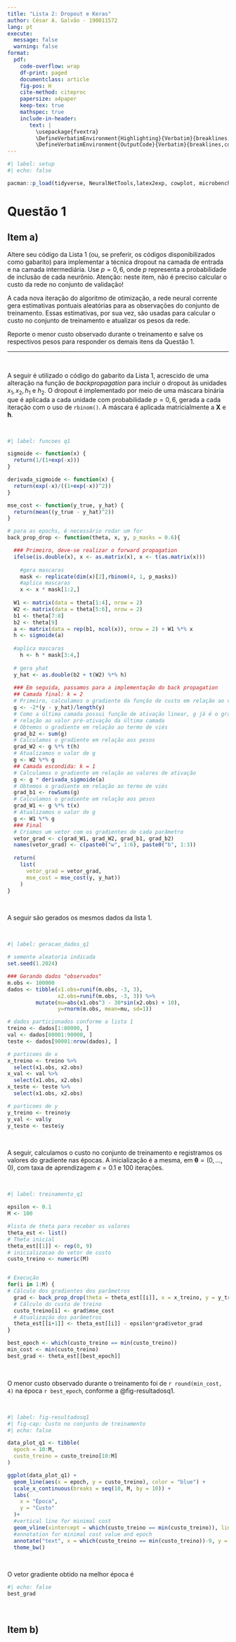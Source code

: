 ```yaml
---
title: "Lista 2: Dropout e Keras" 
author: César A. Galvão - 190011572
lang: pt
execute:
  message: false
  warning: false
format: 
  pdf:
    code-overflow: wrap
    df-print: paged
    documentclass: article
    fig-pos: H
    cite-method: citeproc
    papersize: a4paper
    keep-tex: true
    mathspec: true
    include-in-header: 
       text: |
         \usepackage{fvextra}
         \DefineVerbatimEnvironment{Highlighting}{Verbatim}{breaklines,commandchars=\\\{\}}
         \DefineVerbatimEnvironment{OutputCode}{Verbatim}{breaklines,commandchars=\\\{\}}
---
```


```r
#| label: setup
#| echo: false

pacman::p_load(tidyverse, NeuralNetTools,latex2exp, cowplot, microbenchmark, tidymodels)
```

# Questão 1

## Item a) 

Altere seu código da Lista 1 (ou, se preferir, os códigos disponibilizados como gabarito) para implementar a técnica dropout na camada de entrada e na camada intermediária. Use $p = 0,6$, onde $p$ representa a probabilidade de inclusão de cada neurônio. Atenção: neste item, não é preciso calcular o custo da rede no conjunto de validação! 

A cada nova iteração do algoritmo de otimização, a rede neural corrente gera estimativas pontuais aleatórias para as observações do conjunto de treinamento. Essas estimativas, por sua vez, são usadas para calcular o custo no conjunto de treinamento e atualizar os pesos da rede. 

Reporte o menor custo observado durante o treinamento e salve os respectivos pesos para responder os demais itens da Questão 1.

 ------------------------------------------------

\ 

A seguir é utilizado o código do gabarito da Lista 1, acrescido de uma alteração na função de *backpropagation* para incluir o dropout às unidades $x_1, x_2, h_1$ e $h_2$. O dropout é implementado por meio de uma máscara binária que é aplicada a cada unidade com probabilidade $p = 0,6$, gerada a cada iteração com o uso de `rbinom()`. A máscara é aplicada matricialmente a $\mathbf{X}$ e $\mathbf{h}$. 

\ 

```r
#| label: funcoes q1

sigmoide <- function(x) {
  return(1/(1+exp(-x)))
}

derivada_sigmoide <- function(x) {
  return(exp(-x)/((1+exp(-x))^2))
}

mse_cost <- function(y_true, y_hat) {
  return(mean((y_true - y_hat)^2))
}

# para as epochs, é necessário rodar um for
back_prop_drop <- function(theta, x, y, p_masks = 0.6){

  ### Primeiro, deve-se realizar o forward propagation
  ifelse(is.double(x), x <- as.matrix(x), x <- t(as.matrix(x)))
  
    #gera mascaras
    mask <- replicate(dim(x)[2],rbinom(4, 1, p_masks))
    #aplica mascaras
    x <- x * mask[1:2,]
  
  W1 <- matrix(data = theta[1:4], nrow = 2)
  W2 <- matrix(data = theta[5:6], nrow = 2)
  b1 <- theta[7:8]
  b2 <- theta[9]
  a <- matrix(data = rep(b1, ncol(x)), nrow = 2) + W1 %*% x
  h <- sigmoide(a)
    
  #aplica mascaras
    h <- h * mask[3:4,]
  
  # gera yhat
  y_hat <- as.double(b2 + t(W2) %*% h)
  
  ### Em seguida, passamos para a implementação do back propagation
  ## Camada final: k = 2
  # Primeiro, calculamos o gradiente da função de custo em relação ao valor previsto
  g <- -2*(y - y_hat)/length(y)
  # Como a última camada possui função de ativação linear, g já é o gradiente em
  # relação ao valor pré-ativação da última camada
  # Obtemos o gradiente em relação ao termo de viés
  grad_b2 <- sum(g)
  # Calculamos o gradiente em relação aos pesos
  grad_W2 <- g %*% t(h)
  # Atualizamos o valor de g
  g <- W2 %*% g
  ## Camada escondida: k = 1
  # Calculamos o gradiente em relação ao valores de ativação
  g <- g * derivada_sigmoide(a)
  # Obtemos o gradiente em relação ao termo de viés
  grad_b1 <- rowSums(g)
  # Calculamos o gradiente em relação aos pesos
  grad_W1 <- g %*% t(x)
  # Atualizamos o valor de g
  g <- W1 %*% g
  ### Final
  # Criamos um vetor com os gradientes de cada parâmetro
  vetor_grad <- c(grad_W1, grad_W2, grad_b1, grad_b2)
  names(vetor_grad) <- c(paste0("w", 1:6), paste0("b", 1:3))
  
  return(
    list(
      vetor_grad = vetor_grad,
      mse_cost = mse_cost(y, y_hat))
    )
}

```

\ 

A seguir são gerados os mesmos dados da lista 1.

\ 
```r
#| label: geracao_dados_q1

# semente aleatoria indicada
set.seed(1.2024)

### Gerando dados "observados"
m.obs <- 100000
dados <- tibble(x1.obs=runif(m.obs, -3, 3),
                x2.obs=runif(m.obs, -3, 3)) %>%
         mutate(mu=abs(x1.obs^3 - 30*sin(x2.obs) + 10), 
                y=rnorm(m.obs, mean=mu, sd=1))

# dados particionados conforme a lista 1
treino <- dados[1:80000, ]
val <- dados[80001:90000, ]
teste <- dados[90001:nrow(dados), ]

# particoes de x
x_treino <- treino %>%
  select(x1.obs, x2.obs)
x_val <- val %>%
  select(x1.obs, x2.obs)
x_teste <- teste %>%
  select(x1.obs, x2.obs)

# particoes de y
y_treino <- treino$y
y_val <- val$y
y_teste <- teste$y
```

\ 

A seguir, calculamos o custo no conjunto de treinamento e registramos os valores do gradiente nas épocas. A inicialização é a mesma, em $\boldsymbol{\theta} = (0, \dots, 0)$, com taxa de aprendizagem $\epsilon = 0.1$ e 100 iterações.

\ 

```r
#| label: treinamento_q1

epsilon <- 0.1
M <- 100

#lista de theta para receber os valores
theta_est <- list()
# Theta inicial
theta_est[[1]] <- rep(0, 9)
# inicializacao do vetor de custo
custo_treino <- numeric(M)


# Execução
for(i in 1:M) {
# Cálculo dos gradientes dos parâmetros
  grad <- back_prop_drop(theta = theta_est[[i]], x = x_treino, y = y_treino, p_masks = 0.6)
  # Cálculo do custo de treino
  custo_treino[i] <- grad$mse_cost
  # Atualização dos parâmetros
  theta_est[[i+1]] <- theta_est[[i]] - epsilon*grad$vetor_grad
}

best_epoch <- which(custo_treino == min(custo_treino))
min_cost <- min(custo_treino)
best_grad <- theta_est[[best_epoch]]
```

\ 

O menor custo observado durante o treinamento foi de `r round(min_cost, 4)` na época `r best_epoch`, conforme a @fig-resultadosq1.

\ 

```r
#| label: fig-resultadosq1
#| fig-cap: Custo no conjunto de treinamento
#| echo: false

data_plot_q1 <- tibble(
  epoch = 10:M,
  custo_treino = custo_treino[10:M]
) 

ggplot(data_plot_q1) +
  geom_line(aes(x = epoch, y = custo_treino), color = "blue") +
  scale_x_continuous(breaks = seq(10, M, by = 10)) +
  labs(
    x = "Época",
    y = "Custo"
  )+
  #vertical line for minimal cost
  geom_vline(xintercept = which(custo_treino == min(custo_treino)), linetype = "dashed", color = "red")+
  #annotation for minimal cost value and epoch
  annotate("text", x = which(custo_treino == min(custo_treino))-9, y = 175, label = paste0("Custo mínimo: ", round(min(data_plot_q1$custo_treino), 4), "\n Época: ", which(custo_treino == min(custo_treino))), vjust = -0.1, hjust = 0.75, color = "red")+
  theme_bw()
```

\ 

O vetor gradiente obtido na melhor época é
```r
#| echo: false
best_grad
```


\ 

## Item b)


